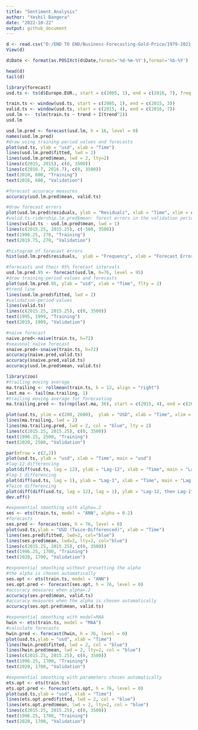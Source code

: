 ```yaml
---
title: "Sentiment_Analysis"
author: "Yeshil Bangera"
date: "2022-10-22"
output: github_document
---
```


```r
d <- read.csv("D:/END TO END/Business-Forecasting-Gold-Price/1979-2021.csv")
View(d)

d$Date <- format(as.POSIXct(d$Date,format='%d-%m-%Y'),format='%b-%Y')

head(d)
tail(d)
```


```r
library(forecast)
usd.ts <- ts(d$Europe.EUR., start = c(2005, 1), end = c(2016, 7), freq = 12)

train.ts <- window(usd.ts, start = c(2005, 1), end = c(2015, 3))
valid.ts <- window(usd.ts, start = c(2015, 4), end = c(2016, 7))
usd.lm <-  tslm(train.ts ~ trend + I(trend^2))
usd.lm
```


```r
usd.lm.pred <- forecast(usd.lm, h = 16, level = 0)
names(usd.lm.pred)
#draw using training-period values and forecasts
plot(usd.ts, ylab = "usd", xlab = "Time")
lines(usd.lm.pred$fitted, lwd = 2)
lines(usd.lm.pred$mean, lwd = 2, lty=2)
lines(c(2015, 2015), c(0, 3500)) 
lines(c(2016.7, 2016.7), c(0, 3500))
text(2010, 600, "Training")
text(2016, 600, "Validation")
```





```r
#forecast accuracy measures
accuracy(usd.lm.pred$mean, valid.ts)

```


```r
#draw forecast errors
plot(usd.lm.pred$residuals, ylab = "Residuals", xlab = "Time", xlim = c(1979,2021))
#valid.ts-ridership.lm.pred$mean: forest errors in the validation period
lines(valid.ts - usd.lm.pred$mean, lwd = 1)
lines(c(2015.25, 2015.25), c(-500, 3500))
text(1996.25, 270, "Training")
text(2019.75, 270, "Validation")
```


```r
#histogram of forecast errors
hist(usd.lm.pred$residuals,  ylab = "Frequency", xlab = "Forecast Error")
```


```r
#forecasts and their 95% forecast intervals
usd.lm.pred.95 <- forecast(usd.lm, h=76, level = 95)
#draw training-period values and forecasts
plot(usd.lm.pred.95, ylab = "usd", xlab = "Time", flty = 2)
#trend line
lines(usd.lm.pred$fitted, lwd = 2)
#validation-period values
lines(valid.ts)
lines(c(2015.25, 2015.25), c(0, 3500)) 
text(1995, 1999, "Training")
text(2019, 1999, "Validation")
```


```r
#naive forecast
naive.pred<-naive(train.ts, h=72)
#seasonal naive forecast
snaive.pred<-snaive(train.ts, h=72)
accuracy(naive.pred,valid.ts)
accuracy(snaive.pred,valid.ts)
accuracy(usd.lm.pred$mean, valid.ts)
```


```r
library(zoo)
#trailing moving average
ma.trailing <- rollmean(train.ts, k = 12, align = "right")
last.ma <- tail(ma.trailing, 1)
#trailing moving average for forecasting
ma.trailing.pred <- ts(rep(last.ma, 36), start = c(2015, 4), end = c(2021, 7), freq = 12)

plot(usd.ts, ylim = c(200, 2600),  ylab = "USD", xlab = "Time", xlim = c(1979,2021.7))
lines(ma.trailing, lwd = 2) 
lines(ma.trailing.pred, lwd = 2, col = "blue", lty = 2) 
lines(c(2015.25, 2015.25), c(0, 3500)) 
text(1996.25, 2500, "Training")
text(2020, 2500, "Validation")
```


```r
par(mfrow = c(2,2))
plot(usd.ts, ylab = "usd", xlab = "Time", main = "usd")
#lag-12 differencing
plot(diff(usd.ts, lag = 12), ylab = "Lag-12", xlab = "Time", main = "Lag-12 Difference")
#lag-1 differencing
plot(diff(usd.ts, lag = 1), ylab = "Lag-1", xlab = "Time", main = "Lag-1 Difference")
#Twice differencing
plot(diff(diff(usd.ts, lag = 12), lag = 1), ylab = "Lag-12, then Lag-1", xlab = "Time", main = "Twice-Differenced (Lag-12, Lag-1)")
dev.off()
```


```r
#exponential smoothing with alpha=.2
ses <- ets(train.ts, model = "ANN", alpha = 0.2)
#forecasts
ses.pred <- forecast(ses, h = 76, level = 0)
plot(usd.ts,ylab = "USD (Twice-Differenced)", xlab = "Time")
lines(ses.pred$fitted, lwd=2, col="blue")
lines(ses.pred$mean, lwd=2, lty=2, col="blue")
lines(c(2015.25, 2015.25), c(0, 3500)) 
text(1996.25, 1700, "Training")
text(2020, 1700, "Validation")
```


```r
#exponential smoothing without presetting the alpha
#the alpha is chosen automatically
ses.opt <- ets(train.ts, model = "ANN")
ses.opt.pred <- forecast(ses.opt, h = 76, level = 0)
#accuracy measures when alpha=.2
accuracy(ses.pred$mean, valid.ts)
#accuracy measures when the alpha is chosen automatically
accuracy(ses.opt.pred$mean, valid.ts)
```


```r
#exponential smoothing with model=MAA
hwin <- ets(train.ts, model = "MAA")
#calculate forecasts
hwin.pred <- forecast(hwin, h = 76, level = 0)
plot(usd.ts,ylab = "usd", xlab = "Time")
lines(hwin.pred$fitted, lwd = 2, col = "blue")
lines(hwin.pred$mean, lwd = 2, lty=2, col = "blue")
lines(c(2015.25, 2015.25), c(0, 3500)) 
text(1996.25, 1700, "Training")
text(2020, 1700, "Validation")
```


```r
#exponential smoothing with parameters chosen automatically 
ets.opt <- ets(train.ts)
ets.opt.pred <- forecast(ets.opt, h = 76, level = 0)
plot(usd.ts,ylab = "usd", xlab = "Time")
lines(ets.opt.pred$fitted, lwd = 2, col = "blue")
lines(ets.opt.pred$mean, lwd = 2, lty=2, col = "blue")
lines(c(2015.25, 2015.25), c(0, 3500)) 
text(1996.25, 1700, "Training")
text(2020, 1700, "Validation")
```
